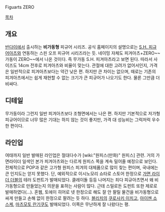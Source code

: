 Figuarts ZERO

[[목차]]

== 개요 ==
[[반다이]]에서 출시하는 '''비가동형''' 피규어 시리즈. 공식 홈페이지의 설명으로는 [[S.H. 피규어아츠]]와 연동하는 스핀 오프 피규어 시리즈라는 듯. 네이밍 자체도 피겨아츠+ZERO~~가동이 ZERO~~에서 나온 것이다. 즉 무가동 S.H. 피겨아츠라고 보면 된다. 따라서 사이즈도 14cm 전후로 피겨아츠와 비율이 맞는다. 관절에 대한 고려가 없어서인지, 가격은 일반적으로 피겨아츠보다는 약간 낮은 편. 하지만 큰 차이는 없으며, 때로는 기존의 피겨아츠에서는 쉽게 재현할 수 없는 크기가 큰 피규어가 나오기도 한다. 물론 그만큼 더 비싸다. 

== 디테일 ==
무가동이라 그런지 일반 피겨아츠보다 조형면에서는 나은 편. 하지만 기본적으로 저가형 피규어이므로 너무 많은 기대는 하지 않는 것이 좋지만, 가격 대 성능비는 그럭저럭 우수한 편이다.

== 라인업 ==
여태까지 일반 발매된 라인업은 절대다수가 [wiki:"원피스(만화)" 원피스] 관련. 거의 가면라이더 일색인 본가 피겨아츠와는 다르게 원피스 쪽을 계속 밀어줄 예정으로 보인다. 전체적으로 POP과 같은 고가형 원피스 피겨의 대체품으로 많이 찾는 편이며, 국내에는 큰 인지도는 얻지 못했다. 단, 예외적으로 이시노모리 쇼타로 스토어 한정으로 [[가면 라이더 더블]]의 테러 도펀트가 발매되었다. 클레이돌 등등 나머지는 죄다 피규아츠면서 왜 비가동형으로 만들었는지 의문을 표하는 사람이 많다. 근데 스밀로돈 도펀트 또한 제로로 발매하였다(...). 혼웹, 토에이 히어로 넷 한정으로 해도 잘 안 팔릴 물건을 비가동형으로 싸게 만들고 손해 없이 한정으로 팔려는 듯 하다. [[블리치]]의 [[쿠로사키 이치고]], [[아이젠 소스케]], [[마츠모토 란기쿠]]도 발매되었다. 이쪽은 무난하게 잘 나왔다는 평.
